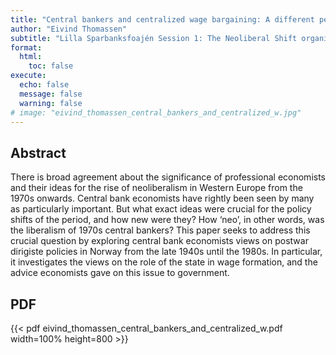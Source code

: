 ```yaml
---
title: "Central bankers and centralized wage bargaining: A different perspective on the rise of neoliberalism in Norway"
author: "Eivind Thomassen"
subtitle: "Lilla Sparbanksfoajén Session 1: The Neoliberal Shift organized by Jonas Ljungberg and Erik Bengtsson"
format:
  html:
    toc: false
execute:
  echo: false
  message: false
  warning: false
# image: "eivind_thomassen_central_bankers_and_centralized_w.jpg"
---
```


## Abstract

There is broad agreement about the significance of professional economists and their ideas for the rise of neoliberalism in Western Europe from the 1970s onwards. Central bank economists have rightly been seen by many as particularly important. But what exact ideas were crucial for the policy shifts of the period, and how new were they? How ‘neo’, in other words, was the liberalism of 1970s central bankers? This paper seeks to address this crucial question by exploring central bank economists views on postwar dirigiste policies in Norway from the late 1940s until the 1980s. In particular, it investigates the views on the role of the state in wage formation, and the advice economists gave on this issue to government.

## PDF

{{< pdf eivind_thomassen_central_bankers_and_centralized_w.pdf width=100% height=800 >}}

